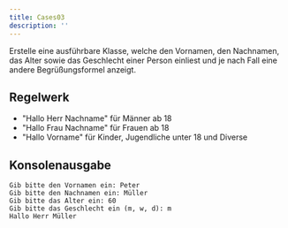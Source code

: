 ```yaml
---
title: Cases03
description: ''
---
```



Erstelle eine ausführbare Klasse, welche den Vornamen, den Nachnamen, das Alter
sowie das Geschlecht einer Person einliest und je nach Fall eine andere
Begrüßungsformel anzeigt.

## Regelwerk

- "Hallo Herr Nachname" für Männer ab 18
- "Hallo Frau Nachname" für Frauen ab 18
- "Hallo Vorname" für Kinder, Jugendliche unter 18 und Diverse

## Konsolenausgabe

```console
Gib bitte den Vornamen ein: Peter
Gib bitte den Nachnamen ein: Müller
Gib bitte das Alter ein: 60
Gib bitte das Geschlecht ein (m, w, d): m
Hallo Herr Müller
```

<Exercise pullRequest="9" branchSuffix="cases/03" />
